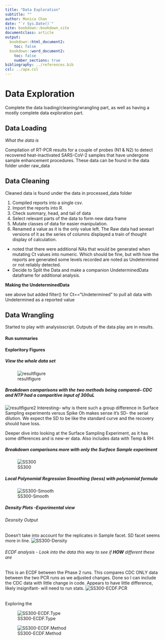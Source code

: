---
title: "Data Exploration"
subtitle: ""
author: Monica Chan
date: "`r Sys.Date()`"
site: bookdown::bookdown_site
documentclass: article
output:
  bookdown::html_document2: 
    toc: false
  bookdown::word_document2: 
    toc: false
    number_sections: true
bibliography: ../references.bib
csl: ../apa.csl
---
# Data Exploration
Complete the data loading/cleaning/wrangling part, as well as having a mostly complete data exploration part.  


## Data Loading  
_What the data is_  

Compilation of RT-PCR results for a couple of probes (N1 & N2) to detect recovered heat-inactivated SARS-CoV-2 samples that have undergone sample enhancement procedures.
These data can be found in the data folder under raw_data

## Data Cleaning
Cleaned data is found under the data in processed_data folder

1. Compiled reports into a single csv.
2. Import the reports into R.
3. Check summary, head, and tail of data 
4. Select relevant parts of the data to form new data frame
5. Mutate classes of data for easier manipulation.
6. Renamed a value as it is the only value left. The Raw data had sevearl versions of it as the series of columns displayed a train of thought display of calculation.

* noted that there were additional NAs that would be generated when mutating Ct values into numeric. Which should be fine, but with how the reports are generated some levels recorded are noted as Undetermined or not reliably detected.
* Decide to Split the Data and make a companion UndeterminedData dataframe for additional analysis.

__Making the UndeterminedData__

see above but added filter() for Ct=="Undetermined" to pull all data with Undetermined as a reported value

## Data Wrangling

Started to play with analysisscript.
Outputs of the data play are in results.

#### Run summaries



#### Exploritory Figures

##### View the whole data set

![resultfigure](../../results/resultfigure.png)

##### Breakdown comparisons with the two methods being compared-- CDC and NTP had a comparitive input of 300uL

![resultfigure2](../../results/resultfigure2.png)
Interesting-- why is there such a group difference in Surface Sampling experiments versus Spike
Oh makes sense it's SD- the serial dilution. We expect the SD to be like the standard curve and the recovery should have loss.


Deeper dive into looking at the Surface Sampling Experiment, as it has some differences and is new-er data. Also includes data with Temp & RH:

##### Breakdown comparisons more with only the Surface Sample experiment

![SS300](../../results/SS300.png)

##### Local Polynomial Regression Smoothing (loess) with polynomial formula



![SS300-Smooth](../../results/SS300Smooth.png)

##### Density Plots -Experimental view

###### Desnsity Output 

Doesn't take into account for the replicates in Sample facet. SD facet seems more in line.
![SS300-Density](../../results/SS300-Density.png)

###### ECDF analysis - Look into the data this way to see if __HOW__ different these are

This is an ECDF between the Phase 2 runs. This compares CDC ONLY data between the two PCR runs as we adjusted changes. Done so I can include the CDC data with little change in code.
Appears to have little difference, likely insignifant- will need to run stats.
![SS300-ECDF.PCR](../../results/SS300-ECDF.PCR.png)

###### 
Exploring the 

![SS300-ECDF.Type](../../results/SS300-ECDF.Type.png) 


![SS300-ECDF.Method](../../results/SS300-ECDF.Method.png)

